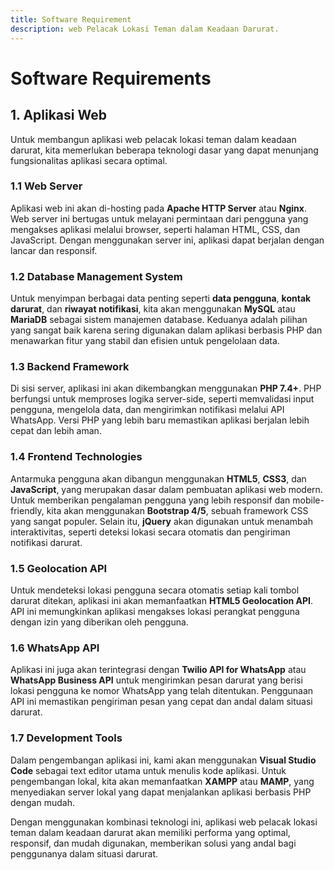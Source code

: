 ```yaml
---
title: Software Requirement
description: web Pelacak Lokasi Teman dalam Keadaan Darurat.
---
```


# Software Requirements

## 1. Aplikasi Web

Untuk membangun aplikasi web pelacak lokasi teman dalam keadaan darurat, kita memerlukan beberapa teknologi dasar yang dapat menunjang fungsionalitas aplikasi secara optimal.

### 1.1 **Web Server**
Aplikasi web ini akan di-hosting pada **Apache HTTP Server** atau **Nginx**. Web server ini bertugas untuk melayani permintaan dari pengguna yang mengakses aplikasi melalui browser, seperti halaman HTML, CSS, dan JavaScript. Dengan menggunakan server ini, aplikasi dapat berjalan dengan lancar dan responsif.

### 1.2 **Database Management System**
Untuk menyimpan berbagai data penting seperti **data pengguna**, **kontak darurat**, dan **riwayat notifikasi**, kita akan menggunakan **MySQL** atau **MariaDB** sebagai sistem manajemen database. Keduanya adalah pilihan yang sangat baik karena sering digunakan dalam aplikasi berbasis PHP dan menawarkan fitur yang stabil dan efisien untuk pengelolaan data.

### 1.3 **Backend Framework**
Di sisi server, aplikasi ini akan dikembangkan menggunakan **PHP 7.4+**. PHP berfungsi untuk memproses logika server-side, seperti memvalidasi input pengguna, mengelola data, dan mengirimkan notifikasi melalui API WhatsApp. Versi PHP yang lebih baru memastikan aplikasi berjalan lebih cepat dan lebih aman.

### 1.4 **Frontend Technologies**
Antarmuka pengguna akan dibangun menggunakan **HTML5**, **CSS3**, dan **JavaScript**, yang merupakan dasar dalam pembuatan aplikasi web modern. Untuk memberikan pengalaman pengguna yang lebih responsif dan mobile-friendly, kita akan menggunakan **Bootstrap 4/5**, sebuah framework CSS yang sangat populer. Selain itu, **jQuery** akan digunakan untuk menambah interaktivitas, seperti deteksi lokasi secara otomatis dan pengiriman notifikasi darurat.

### 1.5 **Geolocation API**
Untuk mendeteksi lokasi pengguna secara otomatis setiap kali tombol darurat ditekan, aplikasi ini akan memanfaatkan **HTML5 Geolocation API**. API ini memungkinkan aplikasi mengakses lokasi perangkat pengguna dengan izin yang diberikan oleh pengguna.

### 1.6 **WhatsApp API**
Aplikasi ini juga akan terintegrasi dengan **Twilio API for WhatsApp** atau **WhatsApp Business API** untuk mengirimkan pesan darurat yang berisi lokasi pengguna ke nomor WhatsApp yang telah ditentukan. Penggunaan API ini memastikan pengiriman pesan yang cepat dan andal dalam situasi darurat.

### 1.7 **Development Tools**
Dalam pengembangan aplikasi ini, kami akan menggunakan **Visual Studio Code** sebagai text editor utama untuk menulis kode aplikasi. Untuk pengembangan lokal, kita akan memanfaatkan **XAMPP** atau **MAMP**, yang menyediakan server lokal yang dapat menjalankan aplikasi berbasis PHP dengan mudah.

Dengan menggunakan kombinasi teknologi ini, aplikasi web pelacak lokasi teman dalam keadaan darurat akan memiliki performa yang optimal, responsif, dan mudah digunakan, memberikan solusi yang andal bagi penggunanya dalam situasi darurat.
